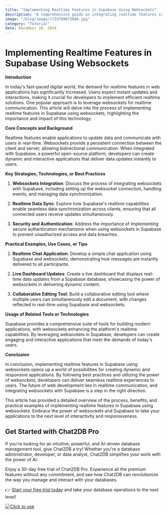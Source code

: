 ```yaml
---
title: "Implementing Realtime Features in Supabase Using Websockets"
description: "A comprehensive guide on integrating realtime features in Supabase using websockets, exploring the impact of this technology in the current tech landscape."
image: "/blog/image/1733799675889.jpg"
category: "Tutorial"
date: December 10, 2024
---
```


# Implementing Realtime Features in Supabase Using Websockets

**Introduction**

In today's fast-paced digital world, the demand for realtime features in web applications has significantly increased. Users expect instant updates and interactions, making it crucial for developers to implement efficient realtime solutions. One popular approach is to leverage websockets for realtime communication. This article will delve into the process of implementing realtime features in Supabase using websockets, highlighting the importance and impact of this technology.

**Core Concepts and Background**

Realtime features enable applications to update data and communicate with users in real-time. Websockets provide a persistent connection between the client and server, allowing bidirectional communication. When integrated with Supabase, a powerful open-source platform, developers can create dynamic and interactive applications that deliver data updates instantly to users.

**Key Strategies, Technologies, or Best Practices**

1. **Websockets Integration**: Discuss the process of integrating websockets with Supabase, including setting up the websocket connection, handling events, and managing data synchronization.

2. **Realtime Data Sync**: Explore how Supabase's realtime capabilities enable seamless data synchronization across clients, ensuring that all connected users receive updates simultaneously.

3. **Security and Authentication**: Address the importance of implementing secure authentication mechanisms when using websockets in Supabase to prevent unauthorized access and data breaches.

**Practical Examples, Use Cases, or Tips**

1. **Realtime Chat Application**: Develop a simple chat application using Supabase and websockets, demonstrating how messages are instantly delivered to all participants.

2. **Live Dashboard Updates**: Create a live dashboard that displays real-time data updates from a Supabase database, showcasing the power of websockets in delivering dynamic content.

3. **Collaborative Editing Tool**: Build a collaborative editing tool where multiple users can simultaneously edit a document, with changes reflected in real-time using Supabase and websockets.

**Usage of Related Tools or Technologies**

Supabase provides a comprehensive suite of tools for building modern applications, with websockets enhancing the platform's realtime capabilities. By leveraging websockets in Supabase, developers can create engaging and interactive applications that meet the demands of today's users.

**Conclusion**

In conclusion, implementing realtime features in Supabase using websockets opens up a world of possibilities for creating dynamic and responsive applications. By following best practices and utilizing the power of websockets, developers can deliver seamless realtime experiences to users. The future of web development lies in realtime communication, and integrating websockets with Supabase is a step in the right direction.

This article has provided a detailed overview of the process, benefits, and practical examples of implementing realtime features in Supabase using websockets. Embrace the power of websockets and Supabase to take your applications to the next level of interactivity and responsiveness.

## Get Started with Chat2DB Pro

If you're looking for an intuitive, powerful, and AI-driven database management tool, give Chat2DB a try! Whether you're a database administrator, developer, or data analyst, Chat2DB simplifies your work with the power of AI.

Enjoy a 30-day free trial of Chat2DB Pro. Experience all the premium features without any commitment, and see how Chat2DB can revolutionize the way you manage and interact with your databases.

👉 [Start your free trial today](https://chat2db.ai/pricing) and take your database operations to the next level!


[![Click to use](/image/blog/bg/chat2db.jpg)](https://chat2db.ai/)
